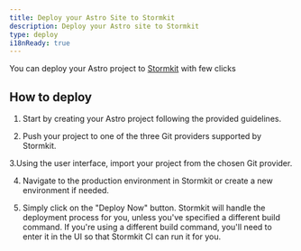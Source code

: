 ```yaml
---
title: Deploy your Astro Site to Stormkit
description: Deploy your Astro site to Stormkit
type: deploy
i18nReady: true
---
```


You can deploy your Astro project to [Stormkit](https://stormkit.io/) with few clicks

## How to deploy

1. Start by creating your Astro project following the provided guidelines.

2. Push your project to one of the three Git providers supported by Stormkit.

3.Using the user interface, import your project from the chosen Git provider.

4. Navigate to the production environment in Stormkit or create a new environment if needed.

5. Simply click on the "Deploy Now" button. Stormkit will handle the deployment process for you, unless you've specified a different build command.
If you're using a different build command, you'll need to enter it in the UI so that Stormkit CI can run it for you.
